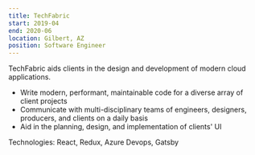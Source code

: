 ```yaml
---
title: TechFabric
start: 2019-04
end: 2020-06
location: Gilbert, AZ
position: Software Engineer
---
```


TechFabric aids clients in the design and development of modern cloud applications.

- Write modern, performant, maintainable code for a diverse array of client projects
- Communicate with multi-disciplinary teams of engineers, designers, producers, and clients on a daily basis
- Aid in the planning, design, and implementation of clients' UI

Technologies: React, Redux, Azure Devops, Gatsby
